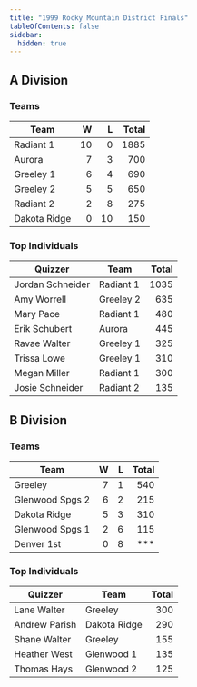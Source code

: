 ```yaml
---
title: "1999 Rocky Mountain District Finals"
tableOfContents: false
sidebar:
  hidden: true
---
```


## A Division

### Teams

| Team         |    W |    L | Total |
| ------------ | ---: | ---: | ----: |
| Radiant 1    |   10 |    0 |  1885 |
| Aurora       |    7 |    3 |   700 |
| Greeley 1    |    6 |    4 |   690 |
| Greeley 2    |    5 |    5 |   650 |
| Radiant 2    |    2 |    8 |   275 |
| Dakota Ridge |    0 |   10 |   150 |

### Top Individuals

| Quizzer          | Team      | Total |
| ---------------- | --------- | ----: |
| Jordan Schneider | Radiant 1 |  1035 |
| Amy Worrell      | Greeley 2 |   635 |
| Mary Pace        | Radiant 1 |   480 |
| Erik Schubert    | Aurora    |   445 |
| Ravae Walter     | Greeley 1 |   325 |
| Trissa Lowe      | Greeley 1 |   310 |
| Megan Miller     | Radiant 1 |   300 |
| Josie Schneider  | Radiant 2 |   135 |

## B Division

### Teams

| Team            |    W |    L | Total |
| --------------- | ---: | ---: | ----: |
| Greeley         |    7 |    1 |   540 |
| Glenwood Spgs 2 |    6 |    2 |   215 |
| Dakota Ridge    |    5 |    3 |   310 |
| Glenwood Spgs 1 |    2 |    6 |   115 |
| Denver 1st      |    0 |    8 |   *** |

### Top Individuals

| Quizzer       | Team         | Total |
| ------------- | ------------ | ----: |
| Lane Walter   | Greeley      |   300 |
| Andrew Parish | Dakota Ridge |   290 |
| Shane Walter  | Greeley      |   155 |
| Heather West  | Glenwood 1   |   135 |
| Thomas Hays   | Glenwood 2   |   125 |

